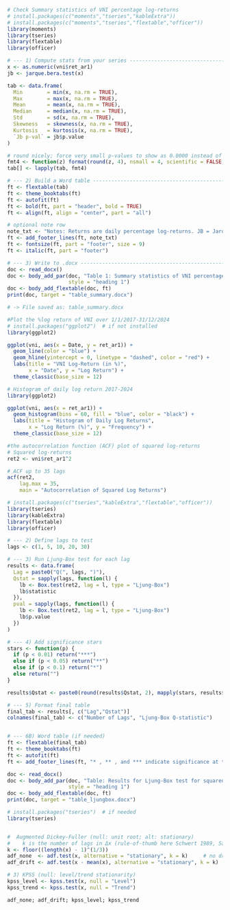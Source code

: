 ```{r}
# Check Summary statistics of VNI percentage log-returns
# install.packages(c("moments","tseries","kableExtra"))
# install.packages(c("moments","tseries","flextable","officer"))
library(moments)
library(tseries)
library(flextable)
library(officer)

# --- 1) Compute stats from your series ---------------------------------------
x <- as.numeric(vni$ret_ar1)
jb <- jarque.bera.test(x)

tab <- data.frame(
  Min        = min(x, na.rm = TRUE),
  Max        = max(x, na.rm = TRUE),
  Mean       = mean(x, na.rm = TRUE),
  Median     = median(x, na.rm = TRUE),
  Std        = sd(x, na.rm = TRUE),
  Skewness   = skewness(x, na.rm = TRUE),
  Kurtosis   = kurtosis(x, na.rm = TRUE),
  `Jb p-val` = jb$p.value
)

# round nicely; force very small p-values to show as 0.0000 instead of scientific
fmt4 <- function(z) format(round(z, 4), nsmall = 4, scientific = FALSE, trim = TRUE)
tab[] <- lapply(tab, fmt4)

# --- 2) Build a Word table ----------------------------------------------------
ft <- flextable(tab)
ft <- theme_booktabs(ft)
ft <- autofit(ft)
ft <- bold(ft, part = "header", bold = TRUE)
ft <- align(ft, align = "center", part = "all")

# optional note row
note_txt <- "Notes: Returns are daily percentage log-returns. JB = Jarque–Bera normality test."
ft <- add_footer_lines(ft, note_txt)
ft <- fontsize(ft, part = "footer", size = 9)
ft <- italic(ft, part = "footer")

# --- 3) Write to .docx --------------------------------------------------------
doc <- read_docx()
doc <- body_add_par(doc, "Table 1: Summary statistics of VNI percentage log-returns",
                    style = "heading 1")
doc <- body_add_flextable(doc, ft)
print(doc, target = "table_summary.docx")

# -> File saved as: table_summary.docx
```




```{r}
#Plot the %log return of VNI over 1/1/2017-31/12/2024
# install.packages("ggplot2")  # if not installed
library(ggplot2)

ggplot(vni, aes(x = Date, y = ret_ar1)) +
  geom_line(color = "blue") +
  geom_hline(yintercept = 0, linetype = "dashed", color = "red") +
  labs(title = "VNI Log-Return (in %)",
       x = "Date", y = "Log Return") +
  theme_classic(base_size = 12)

```
```{r}
# Histogram of daily log return 2017-2024
library(ggplot2)

ggplot(vni, aes(x = ret_ar1)) +
  geom_histogram(bins = 60, fill = "blue", color = "black") +
  labs(title = "Histogram of Daily Log Returns",
       x = "Log Return (%)", y = "Frequency") +
  theme_classic(base_size = 12)

```
```{r}
#the autocorrelation function (ACF) plot of squared log-returns
# Squared log-returns
ret2 <- vni$ret_ar1^2

# ACF up to 35 lags
acf(ret2,
    lag.max = 35,
    main = "Autocorrelation of Squared Log Returns")


```
```{r}
# install.packages(c("tseries","kableExtra","flextable","officer"))
library(tseries)
library(kableExtra)
library(flextable)
library(officer)

# --- 2) Define lags to test
lags <- c(1, 5, 10, 20, 30)

# --- 3) Run Ljung-Box test for each lag
results <- data.frame(
  Lag = paste0("Q(", lags, ")"),
  Qstat = sapply(lags, function(l) {
    lb <- Box.test(ret2, lag = l, type = "Ljung-Box")
    lb$statistic
  }),
  pval = sapply(lags, function(l) {
    lb <- Box.test(ret2, lag = l, type = "Ljung-Box")
    lb$p.value
  })
)

# --- 4) Add significance stars
stars <- function(p) {
  if (p < 0.01) return("***")
  else if (p < 0.05) return("**")
  else if (p < 0.1) return("*")
  else return("")
}

results$Qstat <- paste0(round(results$Qstat, 2), mapply(stars, results$pval))

# --- 5) Format final table
final_tab <- results[, c("Lag","Qstat")]
colnames(final_tab) <- c("Number of Lags", "Ljung-Box Q-statistic")


# --- 6B) Word table (if needed)
ft <- flextable(final_tab)
ft <- theme_booktabs(ft)
ft <- autofit(ft)
ft <- add_footer_lines(ft, "* , ** , and *** indicate significance at the 10%, 5% and 1% levels, respectively.")

doc <- read_docx()
doc <- body_add_par(doc, "Table: Results for Ljung-Box test for squared VNI log returns (%)",
                    style = "heading 1")
doc <- body_add_flextable(doc, ft)
print(doc, target = "table_ljungbox.docx")

```
```{r}
# install.packages("tseries")  # if needed
library(tseries)


#  Augmented Dickey-Fuller (null: unit root; alt: stationary)
#    k is the number of lags in Δx (rule-of-thumb here Schwert 1989, Said & Dickey 1984); adjust if you like)
k <- floor((length(x) - 1)^(1/3))
adf_none  <- adf.test(x, alternative = "stationary", k = k)     # no drift/trend
adf_drift <- adf.test(x - mean(x), alternative = "stationary", k = k)  # demeaned (rough drift case)

# 3) KPSS (null: level/trend stationarity)
kpss_level <- kpss.test(x, null = "Level")
kpss_trend <- kpss.test(x, null = "Trend")

adf_none; adf_drift; kpss_level; kpss_trend
```

